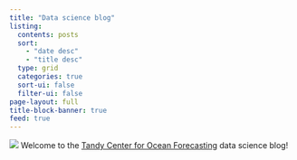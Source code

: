 ```yaml
---
title: "Data science blog"
listing:
  contents: posts
  sort: 
    - "date desc"
    - "title desc"
  type: grid
  categories: true
  sort-ui: false
  filter-ui: false
page-layout: full
title-block-banner: true
feed: true
---
```


![](tcof.png)
Welcome to the [Tandy Center for Ocean Forecasting](https://www.bigelow.org/services/ocean-forecasting/) data science blog!

